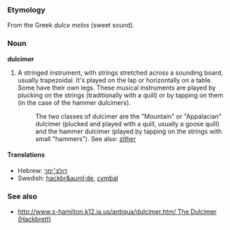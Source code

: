 ===Etymology===
From the Greek ''dulce melos'' (sweet sound).

===Noun===
'''dulcimer'''
{{wikipedia}}
#A stringed instrument, with strings stretched across a sounding board, usually trapezoidal.  It's played on the lap or horizontally on a table.  Some have their own legs.  These musical instruments are played by plucking on the strings (traditionally with a quill) or by tapping on them (in the case of the hammer dulcimers).
#:The two classes of dulcimer are the "Mountain" or "Appalacian" dulcimer (plucked and played with a quill, usually a goose quill) and the hammer dulcimer (played by tapping on the strings with small "hammers").  See also: [[zither]]

====Translations====
*Hebrew: [[דולצ׳ימר]]
*Swedish: [[hackbr&auml;de]], [[cymbal]]

===See also===
*[[http://www.s-hamilton.k12.ia.us/antiqua/dulcimer.htm/ The Dulcimer (Hackbrett)]]